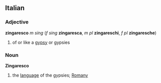 ==Italian==
===Adjective===
'''zingaresco''' ''m sing'' (''f sing'' '''zingaresca''', ''m pl'' '''zingareschi''', ''f pl'' '''zingaresche''')
# of or like a [[gypsy]] or gypsies
===Noun===
'''Zingaresco'''
# the [[language]] of the gypsies; [[Romany]]